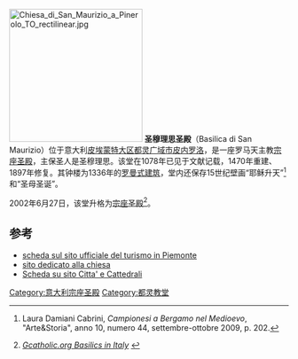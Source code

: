 {{expand|time=2015-02-09T07:41:47+00:00}}
{{orphan|time=2015-02-09T07:41:47+00:00}}
[[File:Chiesa_di_San_Maurizio_a_Pinerolo_TO_rectilinear.jpg|240px]]
'''圣穆理思圣殿'''（Basilica di San Maurizio）位于意大利[[皮埃蒙特大区|皮埃蒙特大区]][[都灵广域市|都灵广域市]][[皮内罗洛|皮内罗洛]]，是一座罗马天主教[[宗座圣殿|宗座圣殿]]，主保圣人是圣穆理思。该堂在1078年已见于文献记载，1470年重建、1897年修复。其钟楼为1336年的[[罗曼式建筑|罗曼式建筑]]，堂内还保存15世纪壁画“耶稣升天”<ref>Laura Damiani Cabrini, ''Campionesi a Bergamo nel Medioevo'', "Arte&Storia", anno 10, numero 44, settembre-ottobre 2009, p. 202.</ref>和“圣母圣诞”。

2002年6月27日，该堂升格为[[宗座圣殿|宗座圣殿]]<ref>{{en}} [http://www.gcatholic.org/churches/data/basITX.htm ''Gcatholic.org Basilics in Italy''] {{Wayback|url=http://www.gcatholic.org/churches/data/basITX.htm |date=20151226190014 }}</ref>。

==参考==
<references/>
* [https://web.archive.org/web/20150209023230/http://www.piemonteitalia.eu/gestoredati/dettaglio/445/architecture/2486/chiesa-di-san-maurizio-pinerolo.html scheda sul sito ufficiale del turismo in Piemonte]
* [http://www.visitandine.altervista.org/basilica%20di%20san%20maurizio.html sito dedicato alla chiesa]{{Wayback|url=http://www.visitandine.altervista.org/basilica%20di%20san%20maurizio.html |date=20140826120633 }}
* [http://www.cittaecattedrali.it/it/bces/138 Scheda su sito Citta' e Cattedrali]{{Wayback|url=http://www.cittaecattedrali.it/it/bces/138 |date=20150209024434 }}

[[Category:意大利宗座圣殿|Category:意大利宗座圣殿]]
[[Category:都灵教堂|Category:都灵教堂]]